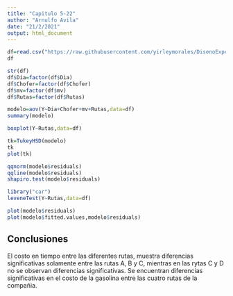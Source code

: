 ---
title: "Capitulo 5-22"
author: "Arnulfo Avila"
date: "21/2/2021"
output: html_document
---

```{r}

df=read.csv("https://raw.githubusercontent.com/yirleymorales/DisenoExperimental/main/22problb.csv")
df 
```

```{r}
str(df)
df$Dia=factor(df$Dia)
df$Chofer=factor(df$Chofer)
df$mv=factor(df$mv)
df$Rutas=factor(df$Rutas)
```

```{r}
modelo=aov(Y~Dia+Chofer+mv+Rutas,data=df)
summary(modelo)
```

```{r}
boxplot(Y~Rutas,data=df)

tk=TukeyHSD(modelo)
tk
plot(tk)
```

```{r}
qqnorm(modelo$residuals)
qqline(modelo$residuals)
shapiro.test(modelo$residuals)
```

```{r}
library("car")
leveneTest(Y~Rutas,data=df)
```

```{r}
plot(modelo$residuals)
plot(modelo$fitted.values,modelo$residuals)
```

## Conclusiones
El costo en tiempo entre las diferentes rutas, muestra diferencias significativas solamente entre las rutas A, B y C, mientras en las rytas C y D no se observan diferencias significativas.
Se encuentran diferencias significativas en el costo de la gasolina entre las cuatro rutas de la compañia.

